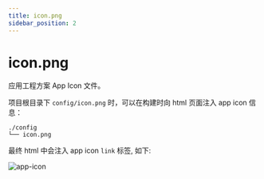 ```yaml
---
title: icon.png
sidebar_position: 2
---
```

# icon.png

应用工程方案 App Icon 文件。

项目根目录下 `config/icon.png` 时，可以在构建时向 html 页面注入 app icon 信息：

```
./config
└── icon.png
```

最终 html 中会注入 app icon `link` 标签, 如下:

![app-icon](https://lf3-static.bytednsdoc.com/obj/eden-cn/aphqeh7uhohpquloj/modern-js/api/app-icon.png)
